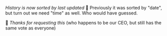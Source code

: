 
_History is now sorted by last updated_ 🥬 Previously it was sorted by "date", but turn out we need "time" as well. Who would have guessed.

🙇 _Thanks <ReleaseUser name="chinh"/> for requesting this_ (who happens to be our CEO, but still has the same vote as everyone)

